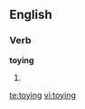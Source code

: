 ==English==

===Verb===
'''toying'''

# {{present participle of|[[toy]]}}

[[te:toying]]
[[vi:toying]]